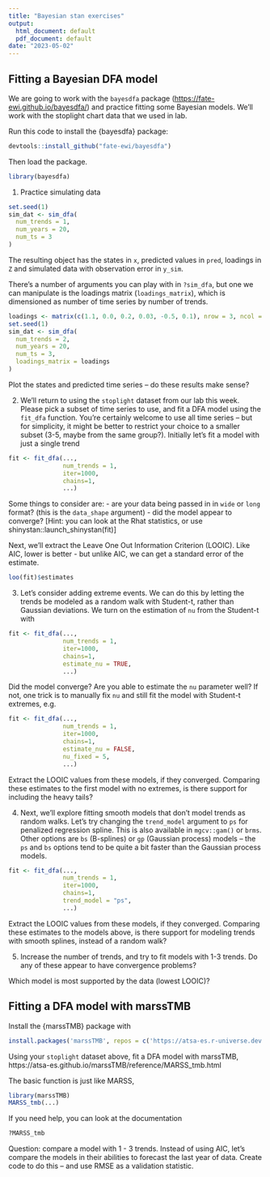 ```yaml
---
title: "Bayesian stan exercises"
output:
  html_document: default
  pdf_document: default
date: "2023-05-02"
---
```


## Fitting a Bayesian DFA model

We are going to work with the `bayesdfa` package (<https://fate-ewi.github.io/bayesdfa/>) and practice fitting some Bayesian models. We'll work with the stoplight chart data that we used in lab.

Run this code to install the {bayesdfa} package:
```r
devtools::install_github("fate-ewi/bayesdfa")
```
Then load the package.
```r
library(bayesdfa)
```

1. Practice simulating data

```r
set.seed(1)
sim_dat <- sim_dfa(
  num_trends = 1,
  num_years = 20,
  num_ts = 3
)
```

The resulting object has the states in `x`, predicted values in `pred`, loadings in `Z` and simulated data with observation error in `y_sim`. 

There's a number of arguments you can play with in `?sim_dfa`, but one we can manipulate is the loadings matrix (`loadings_matrix`), which is dimensioned as number of time series by number of trends. 

```r
loadings <- matrix(c(1.1, 0.0, 0.2, 0.03, -0.5, 0.1), nrow = 3, ncol = 2)
set.seed(1)
sim_dat <- sim_dfa(
  num_trends = 2,
  num_years = 20,
  num_ts = 3,
  loadings_matrix = loadings
)
```

Plot the states and predicted time series -- do these results make sense?  

2. We'll return to using the `stoplight` dataset from our lab this week. Please pick a subset of time series to use, and fit a DFA model using the `fit_dfa` function. You're certainly welcome to use all time series -- but for simplicity, it might be better to restrict your choice to a smaller subset (3-5, maybe from the same group?). Initially let's fit a model with just a single trend

```r
fit <- fit_dfa(...,
               num_trends = 1,
               iter=1000,
               chains=1,
               ...)
```


Some things to consider are:
- are your data being passed in in `wide` or `long` format? (this is the `data_shape` argument)
- did the model appear to converge? [Hint: you can look at the Rhat statistics, or use shinystan::launch_shinystan(fit)]

Next, we'll extract the Leave One Out Information Criterion (LOOIC). Like AIC, lower is better - but unlike AIC, we can get a standard error of the estimate. 

```r
loo(fit)$estimates
```

3. Let's consider adding extreme events. We can do this by letting the trends be modeled as a random walk with Student-t, rather than Gaussian deviations. We turn on the estimation of `nu` from the Student-t with

```r
fit <- fit_dfa(...,
               num_trends = 1,
               iter=1000,
               chains=1,
               estimate_nu = TRUE,
               ...)
```

Did the model converge? Are you able to estimate the `nu` parameter well? If not, one trick is to manually fix `nu` and still fit the model with Student-t extremes, e.g.  

```r
fit <- fit_dfa(...,
               num_trends = 1,
               iter=1000,
               chains=1,
               estimate_nu = FALSE,
               nu_fixed = 5,
               ...)
```

Extract the LOOIC values from these models, if they converged. Comparing these estimates to the first model with no extremes, is there support for including the heavy tails?

4. Next, we'll explore fitting smooth models that don't model trends as random walks. Let's try changing the `trend_model` argument to `ps` for penalized regression spline. This is also available in `mgcv::gam()` or `brms`. Other options are `bs` (B-splines) or `gp` (Gaussian process) models -- the `ps` and `bs` options tend to be quite a bit faster than the Gaussian process models.  

```r
fit <- fit_dfa(...,
               num_trends = 1,
               iter=1000,
               chains=1,
               trend_model = "ps",
               ...)
```

Extract the LOOIC values from these models, if they converged. Comparing these estimates to the models above, is there support for modeling trends with smooth splines, instead of a random walk?

5. Increase the number of trends, and try to fit models with 1-3 trends. Do any of these appear to have convergence problems? 

Which model is most supported by the data (lowest LOOIC)?

## Fitting a DFA model with marssTMB

Install the {marssTMB} package with
```r
install.packages('marssTMB', repos = c('https://atsa-es.r-universe.dev', 'https://cloud.r-project.org'))
```

Using your `stoplight` dataset above, fit a DFA model with marssTMB, https://atsa-es.github.io/marssTMB/reference/MARSS_tmb.html

The basic function is just like MARSS,  

```r
library(marssTMB)
MARSS_tmb(...)
```

If you need help, you can look at the documentation

```r
?MARSS_tmb
```

Question: compare a model with 1 - 3 trends. Instead of using AIC, let's compare the models in their abilities to forecast the last year of data. Create code to do this -- and use RMSE as a validation statistic.


